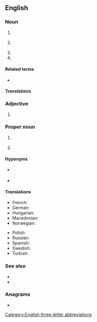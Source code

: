 {{also|ioc|IoC|íoc|ìoc}}
==English==
{{wikipedia|lang=en|dab=IOC (disambiguation)|IOC}}

===Noun===
{{en-noun|~}}

# {{lb|en|business}} {{initialism of|en|[[interoffice]] [[communication]]}}
# {{lb|en|military}} {{initialism of|en|initial operating capability}}
# {{init of|en|[[Italian]] [[organized crime]]}}
# {{init of|en|[[international]] [[oil]] [[company]]}}

====Related terms====
* {{sense|initial operating capability}} {{l|en|FOC}}

====Translations====
{{trans-top|initialism of inter-office communication}}
{{trans-mid}}
{{trans-bottom}}

===Adjective===
{{en-adj|-}}

# {{lb|en|finance|of an order}} {{initialism of|en|[[immediate]] or [[cancel]]}}

===Proper noun===
{{en-proper noun}}

# {{lb|en|sports}} {{initialism of|en|{{w|International Olympic Committee}}}}
# {{lb|en|ornithology}} {{initialism of|en|{{w|International Ornithological Committee}}}} {{q|now known as ''International Ornithologists' Union''}}

====Hyponyms====
* {{l|en|IPC}} {{gloss|International Paralympic Committee}}
* {{l|en|NOC}} {{gloss|National Olympic Committee}}

====Translations====
{{trans-top|initialism of International Olympic Committee}}
* French: {{t+|fr|CIO}}
* German: {{t+|de|IOK}}
* Hungarian: {{t+|hu|NOB}}
* Macedonian: {{t|mk|ИОК|m}}
* Norwegian: {{t|no|IOK}}
{{trans-mid}}
* Polish: {{t+|pl|MKOl}} {{qualifier|Międzynarodowy Komitet Olimpijski}}
* Russian: {{t+|ru|МОК|m}} {{qualifier|Междунаро́дный олимпи́йский комите́т}}
* Spanish: {{t|es|COI}}
* Swedish: {{t+|sv|IOK}}
* Turkish: {{t|tr|UOK}}
{{trans-bottom}}

===See also===
* {{pedia|lang=en|International Olympic Committee}}
* {{pedia|lang=en|initial operating capability}}

===Anagrams===
* {{anagrams|en|a=cio|-oic|CIO|COI|ICO|OIC|OIc.|oic}}

[[Category:English three-letter abbreviations]]